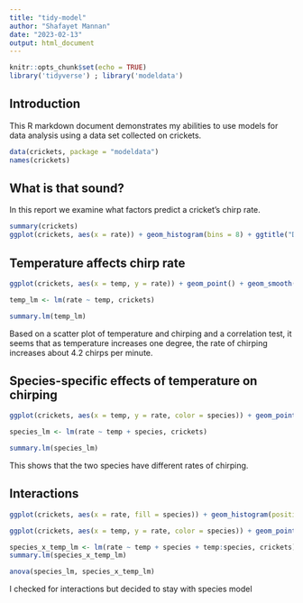 ```yaml
---
title: "tidy-model"
author: "Shafayet Mannan"
date: "2023-02-13"
output: html_document
---
```


```r
knitr::opts_chunk$set(echo = TRUE)
library('tidyverse') ; library('modeldata')
```

## Introduction

This R markdown document demonstrates my abilities to use models for data analysis using a data set collected on crickets.

```r
data(crickets, package = "modeldata")
names(crickets)
```

## What is that sound?

In this report we examine what factors predict a cricket's chirp rate.

```r
summary(crickets)
ggplot(crickets, aes(x = rate)) + geom_histogram(bins = 8) + ggtitle("Distribution of the chirp rate of crickets") + xlab('Chirp rate (per min.)')
```

## Temperature affects chirp rate

```r
ggplot(crickets, aes(x = temp, y = rate)) + geom_point() + geom_smooth(method= 'lm') + ggtitle("Plot of temperature and chirp rate") + ylab('Chirp rate (per min.)') + xlab('Temperature (Celcius)')

temp_lm <- lm(rate ~ temp, crickets)

summary.lm(temp_lm)
```

Based on a scatter plot of temperature and chirping and a correlation test, it seems that as temperature increases one degree, the rate of chirping increases about 4.2 chirps per minute.

## Species-specific effects of temperature on chirping

```r
ggplot(crickets, aes(x = temp, y = rate, color = species)) + geom_point() + geom_smooth(method = 'lm') + ggtitle("Plot of temperature and chirp rate for two species of crickets") + ylab('Chirp rate (per min.)') + xlab('Temperature (Celcius)')

species_lm <- lm(rate ~ temp + species, crickets)

summary.lm(species_lm)
```

This shows that the two species have different rates of chirping. 

## Interactions

```r
ggplot(crickets, aes(x = rate, fill = species)) + geom_histogram(position = 'identity', alpha = 0.7, bins = 8) + ggtitle("Distribution of the chirp rate of crickets") + xlab('Chirp rate (per min.)')
```

```r
ggplot(crickets, aes(x = temp, y = rate, color = species)) + geom_point() + geom_smooth(method = 'lm') + ggtitle("Plot of temperature and chirp rate for two species of crickets") + ylab('Chirp rate (per min.)') + xlab('Temperature (Celsius)')

species_x_temp_lm <- lm(rate ~ temp + species + temp:species, crickets)
summary.lm(species_x_temp_lm)

anova(species_lm, species_x_temp_lm)
```

I checked for interactions but decided to stay with species model